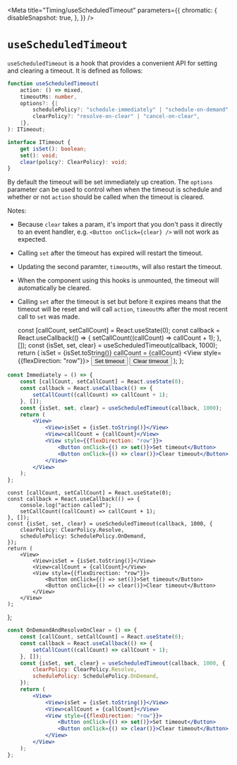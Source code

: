 


<Meta
    title="Timing/useScheduledTimeout"
    parameters={{
        chromatic: {
            disableSnapshot: true,
        },
    }}
/>

# `useScheduledTimeout`

`useScheduledTimeout` is a hook that provides a convenient API for setting and clearing
a timeout. It is defined as follows:

```ts
function useScheduledTimeout(
    action: () => mixed,
    timeoutMs: number,
    options?: {|
        schedulePolicy?: "schedule-immediately" | "schedule-on-demand",
        clearPolicy?: "resolve-on-clear" | "cancel-on-clear",
    |},
): ITimeout;

interface ITimeout {
    get isSet(): boolean;
    set(): void;
    clear(policy?: ClearPolicy): void;
}
```

By default the timeout will be set immediately up creation. The `options` parameter can
be used to control when when the timeout is schedule and whether or not `action` should be
called when the timeout is cleared.

Notes:

-   Because `clear` takes a param, it's import that you don't pass it directly to an event handler,
    e.g. `<Button onClick={clear} />` will not work as expected.
-   Calling `set` after the timeout has expired will restart the timeout.
-   Updating the second paramter, `timeoutMs`, will also restart the timeout.
-   When the component using this hooks is unmounted, the timeout will automatically be cleared.
-   Calling `set` after the timeout is set but before it expires means that the timeout will be
    reset and will call `action`, `timeoutMs` after the most recent call to `set` was made.

    const [callCount, setCallCount] = React.useState(0);
    const callback = React.useCallback(() => {
        setCallCount((callCount) => callCount + 1);
    }, []);
    const {isSet, set, clear} = useScheduledTimeout(callback, 1000);
    return (
        <View>
            <View>isSet = {isSet.toString()}</View>
            <View>callCount = {callCount}</View>
            <View style={{flexDirection: "row"}}>
                <Button onClick={set}>Set timeout</Button>
                <Button onClick={clear}>Clear timeout</Button>
            </View>
        </View>
    );
};

<Canvas>
    <Story name="Immediately">
        <Immediately />
    </Story>
</Canvas>

```jsx
const Immediately = () => {
    const [callCount, setCallCount] = React.useState(0);
    const callback = React.useCallback(() => {
        setCallCount((callCount) => callCount + 1);
    }, []);
    const {isSet, set, clear} = useScheduledTimeout(callback, 1000);
    return (
        <View>
            <View>isSet = {isSet.toString()}</View>
            <View>callCount = {callCount}</View>
            <View style={{flexDirection: "row"}}>
                <Button onClick={() => set()}>Set timeout</Button>
                <Button onClick={() => clear()}>Clear timeout</Button>
            </View>
        </View>
    );
};
```

    const [callCount, setCallCount] = React.useState(0);
    const callback = React.useCallback(() => {
        console.log("action called");
        setCallCount((callCount) => callCount + 1);
    }, []);
    const {isSet, set, clear} = useScheduledTimeout(callback, 1000, {
        clearPolicy: ClearPolicy.Resolve,
        schedulePolicy: SchedulePolicy.OnDemand,
    });
    return (
        <View>
            <View>isSet = {isSet.toString()}</View>
            <View>callCount = {callCount}</View>
            <View style={{flexDirection: "row"}}>
                <Button onClick={() => set()}>Set timeout</Button>
                <Button onClick={() => clear()}>Clear timeout</Button>
            </View>
        </View>
    );
};

<Canvas>
    <Story name="OnDemandAndResolveOnClear">
        <OnDemandAndResolveOnClear />
    </Story>
</Canvas>

```jsx
const OnDemandAndResolveOnClear = () => {
    const [callCount, setCallCount] = React.useState(0);
    const callback = React.useCallback(() => {
        setCallCount((callCount) => callCount + 1);
    }, []);
    const {isSet, set, clear} = useScheduledTimeout(callback, 1000, {
        clearPolicy: ClearPolicy.Resolve,
        schedulePolicy: SchedulePolicy.OnDemand,
    });
    return (
        <View>
            <View>isSet = {isSet.toString()}</View>
            <View>callCount = {callCount}</View>
            <View style={{flexDirection: "row"}}>
                <Button onClick={() => set()}>Set timeout</Button>
                <Button onClick={() => clear()}>Clear timeout</Button>
            </View>
        </View>
    );
};
```

